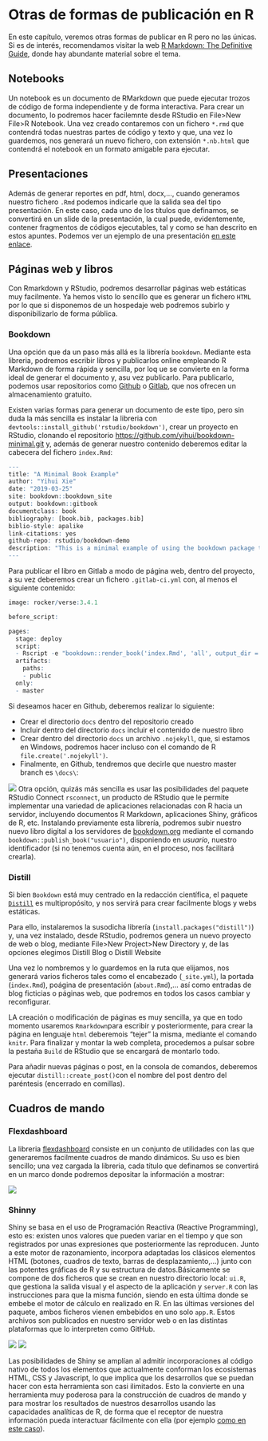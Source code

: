# Otras de formas de publicación en R {#other_pubs}

En este capítulo, veremos otras formas de publicar en R pero no las únicas. Si es de interés, recomendamos visitar la web [R Markdown: The Definitive Guide](https://bookdown.org/yihui/rmarkdown/basics.html), donde hay abundante material sobre el tema.

## Notebooks
Un notebook es un documento de RMarkdown que puede ejecutar trozos de código de forma independiente y de forma interactiva. Para crear un documento, lo podremos hacer facilemnte desde RStudio en File>New File>R Notebook. Una vez creado contaremos con un fichero `*.rmd` que contendrá todas nuestras partes de código y texto y que, una vez lo guardemos, nos generará un nuevo fichero, con extensión `*.nb.html` que contendrá el notebook en un formato amigable para ejecutar.

## Presentaciones
Además de generar reportes en pdf, html, docx,..., cuando generamos nuestro fichero `.Rmd` podemos indicarle que la salida sea del tipo presentación. En este caso, cada uno de los títulos que definamos, se convertirá en un slide de la presentación, la cual puede, evidentemente, contener fragmentos de códigos ejecutables, tal y como se han descrito en estos apuntes. Podemos ver un ejemplo de una presentación [en este enlace](https://juliomsevilla.gitlab.io/rsentinel).


## Páginas web y libros
Con Rmarkdown y RStudio, podremos desarrollar páginas web estáticas muy facilmente. Ya hemos visto lo sencillo que es generar un fichero `HTML` por lo que si disponemos de un hospedaje web podremos subirlo y disponibilizarlo de forma pública.

### Bookdown

Una opción que da un paso más allá es la librería `bookdown`. Mediante esta libreria, podremos escribir libros y publicarlos online empleando R Markdown de forma rápida y sencilla, por loq ue se convierte en la forma ideal de generar el documento y, asu vez publicarlo. Para publicarlo, podemos usar repositorios como [Github](https://github.com) o [Gitlab](https://gitlab.com/), que nos ofrecen un almacenamiento gratuito.

Existen varias formas para generar un documento de este tipo, pero sin duda la más sencilla es instalar la libreria con `devtools::install_github('rstudio/bookdown')`, crear un proyecto en RStudio, clonando el repositorio [https://github.com/yihui/bookdown-minimal.git](https://github.com/yihui/bookdown-minimal.git) y, además de generar nuestro contenido deberemos editar la cabecera del fichero `index.Rmd`:

```r

--- 
title: "A Minimal Book Example"
author: "Yihui Xie"
date: "2019-03-25"
site: bookdown::bookdown_site
output: bookdown::gitbook
documentclass: book
bibliography: [book.bib, packages.bib]
biblio-style: apalike
link-citations: yes
github-repo: rstudio/bookdown-demo
description: "This is a minimal example of using the bookdown package to write a book. The output format for this example is bookdown::gitbook."
---

```

Para publicar el libro en Gitlab a modo de página web, dentro del proyecto, a su vez deberemos crear un fichero `.gitlab-ci.yml` con, al menos el siguiente contenido:

```r

image: rocker/verse:3.4.1

before_script:

pages:
  stage: deploy
  script:
  - Rscript -e "bookdown::render_book('index.Rmd', 'all', output_dir = 'public')"
  artifacts:
    paths:
    - public
  only:
  - master

```

Si deseamos hacer en Github, deberemos realizar lo siguiente:

- Crear el directorio `docs` dentro del repositorio creado
- Incluir dentro del directorio `docs` incluir el contenido de nuestro libro
- Crear dentro del directorio `docs` un archivo `.nojekyll`, que, si estamos en Windows, podremos hacer incluso con el comando de R `file.create('.nojekyll')`.
- Finalmente, en Github, tendremos que decirle que nuestro master branch es `\docs\`:

![](C:/TEMP/rpub2/images/github_bookdown.png)
Otra opción, quizás más sencilla es usar las posibilidades del paquete RStudio Connect `rsconnect`, un producto de RStudio que le permite implementar una variedad de aplicaciones relacionadas con R hacia un servidor, incluyendo documentos R Markdown, aplicaciones Shiny, gráficos de R, etc. Instalando previamente esta librería, podremos subir nuestro nuevo libro digital a los servidores de [bookdown.org](https://bookdown.org/) mediante el comando `bookdown::publish_book("usuario")`, disponiendo en *usuario*, nuestro identificador (si no tenemos cuenta aún, en el proceso, nos facilitará crearla).




### Distill
Si bien `Bookdown` está muy centrado en la redacción científica, el paquete [`Distill`](https://pkgs.rstudio.com/distill/) es multipropósito, y nos servirá para crear facilmente blogs y webs estáticas.

Para ello, instalaremos la susodicha librería (`install.packages("distill")`) y, una vez instalado, desde RStudio, podremos genera un nuevo proyecto de web o blog, mediante File>New Project>New Directory y, de las opciones elegimos Distill Blog o Distill Website

Una vez lo nombremos y lo guardemos en la ruta que elijamos, nos generará varios ficheros tales como el encabezado (`_site.yml`), la portada (`index.Rmd`), poágina de presentación (`about.Rmd`),... así como entradas de blog ficticias o páginas web, que podremos en todos los casos cambiar y reconfigurar.

LA creación o modificación de páginas es muy sencilla, ya que en todo momento usaremos `Rmarkdown`para escribir y posteriormente, para crear la página en lenguaje `html` deberemois "tejer" la misma, mediante el comando `knitr`. Para finalizar y montar la web completa, procedemos a pulsar sobre la pestaña `Build` de RStudio que se encargará de montarlo todo.

Para añadir nuevas páginas o post, en la consola de comandos, deberemos ejecutar `distill::create_post()`con el nombre del post dentro del paréntesis (encerrado en comillas).

## Cuadros de mando

### Flexdashboard 
La libreria [flexdashboard](https://rmarkdown.rstudio.com/flexdashboard/) consiste en un conjunto de utilidades con las que generaremos facilmente cuadros de mando dinámicos. Su uso es bien sencillo; una vez cargada la libreria, cada título que definamos se convertirá en un marco donde podremos depositar la información a mostrar:

![](C:/TEMP/rpub2/images/flexdash.png)


### Shinny
Shiny se basa en el uso de Programación Reactiva (Reactive Programming), esto es: existen unos valores que pueden variar en el tiempo y que son registrados por unas expresiones que posteriormente las reproducen. Junto a este motor de razonamiento, incorpora adaptadas los clásicos elementos HTML (botones, cuadros de texto, barras de desplazamiento,…) junto con las potentes gráficas de R y su estructura de datos.Básicamente se compone de dos ficheros que se crean en nuestro directorio local: `ui.R`, que gestiona la salida visual y el aspecto de la aplicación y `server.R` con las instrucciones para que la misma función, siendo en esta última donde se embebe el motor de cálculo en realizado en R. En las últimas versiones del paquete, ambos ficheros vienen embebidos en uno solo `app.R`. Estos archivos son publicados en nuestro servidor web o en las distintas plataformas que lo interpreten como GitHub.

![](C:/TEMP/rpub2/images/shinny1.png)
![](C:/TEMP/rpub2/images/shinny2.png)

Las posibilidades de Shiny se amplían al admitir incorporaciones al código nativo de todos los elementos que actualmente conforman los ecosistemas HTML, CSS y Javascript, lo que implica que los desarrollos que se puedan hacer con esta herramienta son casi ilimitados. Esto la convierte en una herramienta muy poderosa para la construcción de cuadros de mando y para mostrar los resultados de nuestros desarrollos usando las capacidades analíticas de R, de forma que el receptor de nuestra información pueda interactuar fácilmente con ella (por ejemplo [como en este caso](https://juliomsevilla.shinyapps.io/ModeloGlobulusHuelva/)).




